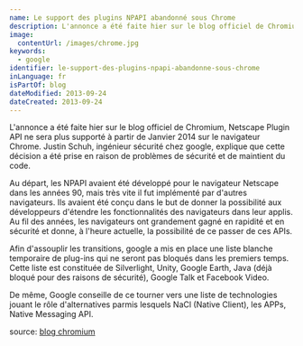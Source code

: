 ```yaml
---
name: Le support des plugins NPAPI abandonné sous Chrome
description: L'annonce a été faite hier sur le blog officiel de Chromium, Netscape Plugin API ne sera plus supporté à partir de Janvier 2014 sur le navigateur Chrome. Justin Schuh, ingénieur sécurité chez google, explique que cette décision a été prise en raison de problèmes de sécurité et de maintient du code.
image:
  contentUrl: /images/chrome.jpg
keywords:
  - google
identifier: le-support-des-plugins-npapi-abandonne-sous-chrome
inLanguage: fr
isPartOf: blog
dateModified: 2013-09-24
dateCreated: 2013-09-24
---
```


L'annonce a été faite hier sur le blog officiel de Chromium, Netscape Plugin API ne sera plus supporté à partir de Janvier 2014 sur le navigateur Chrome. Justin Schuh, ingénieur sécurité chez google, explique que cette décision a été prise en raison de problèmes de sécurité et de maintient du code.

Au départ, les NPAPI avaient été développé pour le navigateur Netscape dans les années 90, mais très vite il fut implémenté par d'autres navigateurs. Ils avaient été conçu dans le but de donner la possibilité aux développeurs d'étendre les fonctionnalités des navigateurs dans leur applis. Au fil des années, les navigateurs ont grandement gagné en rapidité et en sécurité et donne, à l'heure actuelle, la possibilité de ce passer de ces APIs.

Afin d'assouplir les transitions, google a mis en place une liste blanche temporaire de plug-ins qui ne seront pas bloqués dans les premiers temps. Cette liste est constituée de Silverlight, Unity, Google Earth, Java (déjà bloqué pour des raisons de sécurité), Google Talk et Facebook Video.

De même, Google conseille de ce tourner vers une liste de technologies jouant le rôle d'alternatives parmis lesquels NaCl (Native Client), les APPs, Native Messaging API.

source: [blog chromium](https://blog.chromium.org/2013/09/saying-goodbye-to-our-old-friend-npapi.html)
